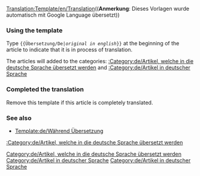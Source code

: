 <noinclude>[[Translation:Template/en/Translation]]</noinclude><noinclude>(('''Anmerkung''': Dieses Vorlagen wurde automatisch mit Google Language übersetzt))
</noinclude>{{en/Ambox| type  = style
| image = en/Translation.png
| text  = <strong>Dieser Artikel wird aus dem Originaltext vom Englischen in die  deutsche Sprache übersetzt: <includeonly>[{{SERVER}}{{localurl:{{NAMESPACE}}:{{{1}}}|action=view}} {{{1}}}]</includeonly><noinclude>{{{1}}}</noinclude>.</strong><br/>
<p style="font-size: 90%">Bitte helft die Übersetzung zu verbessern. Verwenden Sie bitte das [[en/Wiki/Manual of Style|Manual of Style]] für die korrekte Formatierung.<br/>
Denken Sie daran, dass Sie diese Notiz entfernen, wenn der Artikel korrekt übersetzt wurde.</p>
}}<includeonly>[[Category:de/Artikel, welche in die deutsche Sprache übersetzt werden]][[Category:de/Artikel in deutscher Sprache]]</includeonly><noinclude>
=== Using the template ===
Type <code><nowiki>{{</nowiki>Übersetzung/De|''original in english''<nowiki>}}</nowiki></code> at the beginning of the article to indicate that it is in process of translation.

The articles will added to the categories: [[:Category:de/Artikel, welche in die deutsche Sprache übersetzt werden]] and [[:Category:de/Artikel in deutscher Sprache]]
=== Completed the translation===
Remove this template if this article is completely translated.

=== See also===
* [[Template:de/Während Übersetzung]]</noinclude>
<includeonly>[[Category:de/Artikel in deutscher Sprache]][[:Category:de/Artikel, welche in die deutsche Sprache übersetzt werden]]</includeonly>